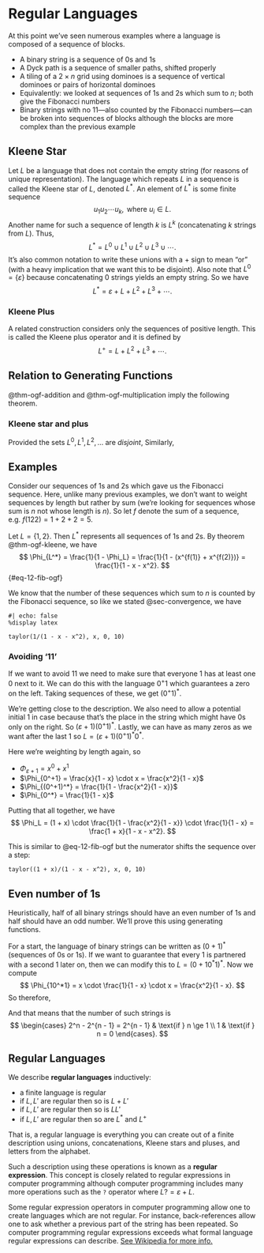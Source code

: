 # Regular Languages

At this point we've seen numerous examples where a language is composed of a sequence of blocks.

* A binary string is a sequence of $0$s and $1$s
* A Dyck path is a sequence of smaller paths, shifted properly
* A tiling of a $2 \times n$ grid using dominoes is a sequence of vertical dominoes or pairs of horizontal dominoes
* Equivalently: we looked at sequences of $1$s and $2$s which sum to $n$; both give the Fibonacci numbers
* Binary strings with no $11$---also counted by the Fibonacci numbers---can be broken into sequences of blocks although the blocks are more complex than the previous example

## Kleene Star

Let $L$ be a language that does not contain the empty string (for reasons of unique representation). The language which repeats $L$ in a sequence is called the Kleene star of $L$, denoted $L^*$. An element of $L^*$ is some finite sequence
$$
u_1 u_2 \cdots u_k, \text{ where } u_i \in L.
$$
Another name for such a sequence of length $k$ is $L^k$ (concatenating $k$ strings from $L$). Thus,
$$
L^* = L^0 \cup L^1 \cup L^2 \cup L^3 \cup \cdots.
$$
It's also common notation to write these unions with a $+$ sign to mean "or" (with a heavy implication that we want this to be disjoint). Also note that $L^0 = \{\varepsilon\}$ because concatenating $0$ strings yields an empty string. So we have
$$
L^* = \varepsilon + L + L^2 + L^3 + \cdots.
$$

### Kleene Plus

A related construction considers only the sequences of positive length. This is called the Kleene plus operator and it is defined by
$$
L^+ = L + L^2 + L^3 + \cdots.
$$

## Relation to Generating Functions
@thm-ogf-addition and @thm-ogf-multiplication imply the following theorem.

::: {#thm-ogf-kleene}
### Kleene star and plus
Provided the sets $L^0, L^1, L^2, \dots$ are *disjoint*,
\begin{align*}
\Phi_{L^*} &= \Phi_{L^0} + \Phi_{L^1} + \Phi_{L^2} + \Phi_{L^3} + \cdots \\
&= \Phi_L^0 + \Phi_L^1 + \Phi_L^2 + \Phi_L^3 + \cdots \\
&= \frac{1}{1 - \Phi_L}.
\end{align*}
Similarly,
\begin{align*}
\Phi_{L^+} &= \Phi_L^1 + \Phi_L^2 + \Phi_L^3 + \cdots \\
&= \frac{\Phi_L}{1 - \Phi_L}.
\end{align*}
:::

## Examples {#sec-regular-language-examples}
Consider our sequences of $1$s and $2$s which gave us the Fibonacci sequence. Here, unlike many previous examples, we don't want to weight sequences by length but rather by sum (we're looking for sequences whose sum is $n$ not whose length is $n$). So let $f$ denote the sum of a sequence, e.g. $f(122) = 1 + 2 + 2 = 5$.

Let $L = \{1, 2\}$. Then $L^*$ represents all sequences of $1$s and $2$s. By theorem @thm-ogf-kleene, we have
$$
\Phi_{L^*} = \frac{1}{1 - \Phi_L} = \frac{1}{1 - (x^{f(1)} + x^{f(2)})} = \frac{1}{1 - x - x^2}.
$$ {#eq-12-fib-ogf}

We know that the number of these sequences which sum to $n$ is counted by the Fibonacci sequence, so like we stated @sec-convergence, we have
```sage
#| echo: false
%display latex
```
```sage
taylor(1/(1 - x - x^2), x, 0, 10)
```

### Avoiding '11'
If we want to avoid $11$ we need to make sure that everyone $1$ has at least one $0$ next to it. We can do this with the language $0^+1$ which guarantees a zero on the left. Taking sequences of these, we get $(0^+1)^*$.

We're getting close to the description. We also need to allow a potential initial $1$ in case because that's the place in the string which might have $0$s only on the right. So $(\varepsilon + 1)(0^+1)^*$. Lastly, we can have as many zeros as we want after the last $1$ so $L = (\varepsilon + 1)(0^+1)^*0^*$.

Here we're weighting by length again, so

* $\Phi_{\varepsilon + 1} = x^0 + x^1$
* $\Phi_{0^+1} = \frac{x}{1 - x} \cdot x = \frac{x^2}{1 - x}$
* $\Phi_{(0^+1)^*} = \frac{1}{1 - \frac{x^2}{1 - x}}$
* $\Phi_{0^*} = \frac{1}{1 - x}$

Putting that all together, we have
$$
\Phi_L = (1 + x) \cdot \frac{1}{1 - \frac{x^2}{1 - x}} \cdot \frac{1}{1 - x} = \frac{1 + x}{1 - x - x^2}.
$$

This is similar to @eq-12-fib-ogf but the numerator shifts the sequence over a step:
```sage
taylor((1 + x)/(1 - x - x^2), x, 0, 10)
```

## Even number of 1s
Heuristically, half of all binary strings should have an even number of $1$s and half should have an odd number. We'll prove this using generating functions.

For a start, the language of binary strings can be written as $(0 + 1)^*$ (sequences of $0$s or $1$s). If we want to guarantee that every $1$ is partnered with a second $1$ later on, then we can modify this to $L = (0 + 10^*1)^*$. Now we compute
$$
\Phi_{10^*1} = x \cdot \frac{1}{1 - x} \cdot x = \frac{x^2}{1 - x}.
$$
So therefore,
\begin{align*}
\Phi_L &= \frac{1}{1 - (x + \frac{x^2}{1 - x})} \\
&= \frac{1 - x}{(1 - x) - x(1 - x) - x^2} \\
&= \frac{1 - x}{1 - 2x} \\
&= \frac{1}{1 - 2x} - \frac{x}{1 - 2x} \\
&= \sum_{n = 0}^\infty 2^n x^n - \sum_{n = 0}^\infty 2^{n} x^{n + 1} \\
&= \sum_{n = 0}^\infty 2^n x^n - \sum_{n = 1}^\infty 2^{n - 1} x^{n}.
\end{align*}

And that means that the number of such strings is
$$
\begin{cases}
2^n - 2^{n - 1} = 2^{n - 1} & \text{if } n \ge 1 \\
1 & \text{if } n = 0
\end{cases}.
$$

## Regular Languages
We describe **regular languages** inductively:

* a finite language is regular
* if $L, L'$ are regular then so is $L + L'$
* if $L, L'$ are regular then so is $LL'$
* if $L, L'$ are regular then so are $L^*$ and $L^+$

That is, a regular language is everything you can create out of a finite description using unions, concatenations, Kleene stars and pluses, and letters from the alphabet.

Such a description using these operations is known as a **regular expression**. This concept is closely related to regular expressions in computer programming although computer programming includes many more operations such as the `?` operator where $L? = \varepsilon + L$.

::: {.callout-note}
Some regular expression operators in computer programming allow one to create languages which are not regular. For instance, back-references allow one to ask whether a previous part of the string has been repeated. So computer programming regular expressions exceeds what formal language regular expressions can describe. [See Wikipedia for more info.](https://en.wikipedia.org/wiki/Regular_expression#Patterns_for_non-regular_languages)
:::
